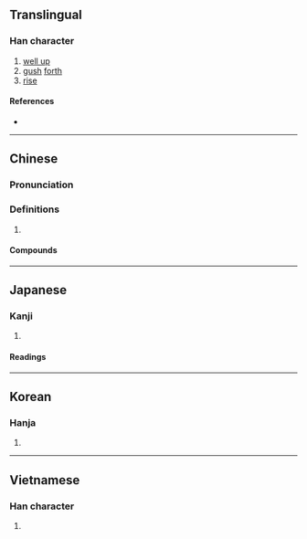{{character info/new}}
{{also|涌}}
==Translingual==

===Han character===
{{Han char|rn=85|rad=水|as=09|sn=12|four=37127|canj=ENBS|ids=⿰氵勇}}

# [[well up]]
# [[gush]] [[forth]]
# [[rise]]

====References====
* {{Han ref|kx=0638.050|dkj=17862|dj=1044.260|hdz=31691.050|uh=6E67|ud=28263|bh=B4E9|bd=46313}}

----

==Chinese==
{{zh-forms|s=涌}}

===Pronunciation===
{{zh-pron
|m=yǒng
|c=jung2,jung5
|h=pfs=yúng
|md=
|mn=qz,tw,xm,zz:éng/qz,tw,xm,zz:ióng
|mn_note=éng - vernacular; ióng - literary
|w=
|mc=
|oc=
|cat=v
}}
{{attention|zh|mc, oc data at 涌}}

===Definitions===
{{zh-hanzi}}

# {{rfdef|lang=zh}}

====Compounds====
{{zh-der|思如湧泉|思如泉湧|思若湧泉|泉湧|操瓶湧泉|波濤洶湧|湧潮|暗潮洶湧|湧進|湧升流|淚如泉湧|洶湧|湧入|湧出|潮湧|文思泉湧|湧現|湧泉|洶湧澎湃|氣湧如山|風靡雲湧|蜂湧而出|風起雲湧|風起潮湧|鋪霜湧雪|蜂湧|謀如湧泉}}

----

==Japanese==

===Kanji===
{{ja-kanji|grade=|rs=水09}}

# {{defn|lang=ja|sort=水09}}

====Readings====
{{ja-readings
|on=ゆう, よう
|kun=わ-く
}}

----

==Korean==

===Hanja===
{{ko-hanja|hangeul=용|eumhun=|rv=yong|mr=yong|y=yong}}

# {{defn|lang=ko|sort=水09}}

----

==Vietnamese==

===Han character===
{{vi-readings|rs=水09| hanviet = [[rụng]], [[dộng]], [[dũng]]}}

# {{defn|lang=vi|sort=水09}}
